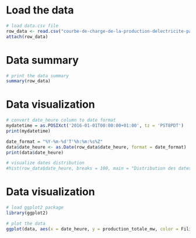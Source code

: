 # Load the data
```r
# load data.csv file
row_data <- read.csv("courbe-de-charge-de-la-production-delectricite-par-filiere.csv", header = TRUE, sep = ";")
attach(row_data)
```

# Data summary
```r
# print the data summary
summary(row_data)
```


# Data visualization
```r
# convert date_heure column to date format
mydatetime = as.POSIXct('2016-01-01T00:00:00+01:00', tz = 'PST8PDT')
print(mydatetime)

date_format = "%Y-%m-%d'T'%h:%m:%s%Z"
data$date_heure <- as.Date(row_data$date_heure, format = date_format)
print(data$date_heure)

# visualize dates distribution
#hist(row_data$date_heure, breaks = 100, main = "Distribution des dates", xlab = "Date")

```


# Data visualization
```r
# load ggplot2 package
library(ggplot2)

# plot the data
ggplot(data, aes(x = date_heure, y = production_totale_mw, color = Filière)) + geom_line() + geom_point() + labs(title = "Production d'électricité par filière", x = "Année", y = "Production (GWh)")

```